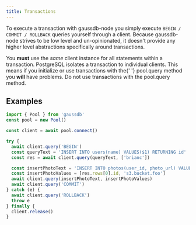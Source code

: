```yaml
---
title: Transactions
---
```



To execute a transaction with gaussdb-node you simply execute `BEGIN / COMMIT / ROLLBACK` queries yourself through a client. Because gaussdb-node strives to be low level and un-opinionated, it doesn't provide any higher level abstractions specifically around transactions.

<Alert>
  You <strong>must</strong> use the <em>same</em> client instance for all statements within a transaction. PostgreSQL
  isolates a transaction to individual clients. This means if you initialize or use transactions with the{' '}
  <span className="code">pool.query</span> method you <strong>will</strong> have problems. Do not use transactions with
  the <span className="code">pool.query</span> method.
</Alert>

## Examples

```js
import { Pool } from 'gaussdb'
const pool = new Pool()

const client = await pool.connect()

try {
  await client.query('BEGIN')
  const queryText = 'INSERT INTO users(name) VALUES($1) RETURNING id'
  const res = await client.query(queryText, ['brianc'])

  const insertPhotoText = 'INSERT INTO photos(user_id, photo_url) VALUES ($1, $2)'
  const insertPhotoValues = [res.rows[0].id, 's3.bucket.foo']
  await client.query(insertPhotoText, insertPhotoValues)
  await client.query('COMMIT')
} catch (e) {
  await client.query('ROLLBACK')
  throw e
} finally {
  client.release()
}
```
